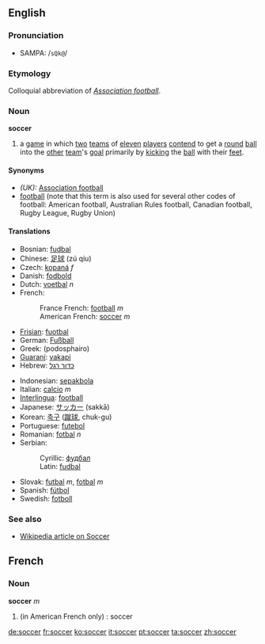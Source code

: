 ==English==
===Pronunciation===
*SAMPA: /<tt>sQk@</tt>/
===Etymology===
Colloquial abbreviation of ''[[Association football]]''.

===Noun===
'''soccer'''

#{{football}} a [[game]] in which [[two]] [[team]]s of [[eleven]] [[player]]s [[contend]] to get a [[round]] [[ball]] into the [[other]] [[team]]'s [[goal]] primarily by [[kick]]ing the [[ball]] with their [[foot|feet]].

====Synonyms====
*''(UK):'' [[Association football]]
*[[football]] (note that this term is also used for several other codes of football: American football, Australian Rules football, Canadian football, Rugby League, Rugby Union)

====Translations====
{{top}}
*Bosnian: [[fudbal#Bosnian|fudbal]] {{m}}
*Chinese: [[足球]] (zú qíu)
*Czech: [[kopaná]] ''f''
*Danish: [[fodbold]]
*Dutch: [[voetbal]] ''n''
*French:
*:France French: [[football]] ''m''
*:American French: [[#French|soccer]] ''m''
*[[Frisian]]: [[fuotbal]]
*German: [[Fußball]]
*Greek: (podosphairo)
*[[Guaraní]]: [[vakapi]]
*Hebrew: [[כדור רגל]]
{{mid}}
*Indonesian: [[sepakbola]]
*Italian: [[calcio]] ''m''
*[[Interlingua]]: [[football]]
*Japanese: [[サッカー]] (sakkā)
*Korean: [[축구]] ([[蹴球]], chuk-gu)
*Portuguese: [[futebol]]
*Romanian: [[fotbal]] ''n''
*Serbian:
*:Cyrillic: [[фудбал#Serbian|фудбал]] {{m}}
*:Latin: [[fudbal#Serbian|fudbal]] {{m}}
*Slovak: [[futbal]] ''m'', [[fotbal]] ''m''
*Spanish: [[fútbol]]
*Swedish: [[fotboll]]
{{bottom}}

===See also===
* [[w:Soccer|Wikipedia article on Soccer]]

==French==
===Noun===
'''soccer'''
''m'' 
#(in American French only) : soccer

[[de:soccer]]
[[fr:soccer]]
[[ko:soccer]]
[[it:soccer]]
[[pt:soccer]]
[[ta:soccer]]
[[zh:soccer]]